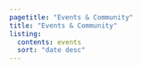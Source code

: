 ```yaml
---
pagetitle: "Events & Community"
title: "Events & Community"
listing:
  contents: events
  sort: "date desc"
---
```

